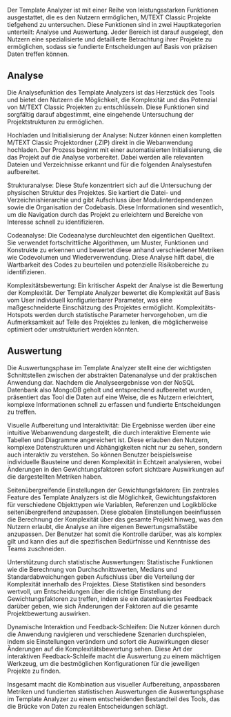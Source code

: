 Der Template Analyzer ist mit einer Reihe von leistungsstarken Funktionen ausgestattet, die es den Nutzern ermöglichen, M/TEXT Classic Projekte tiefgehend zu untersuchen. Diese Funktionen sind in zwei Hauptkategorien unterteilt: Analyse und Auswertung. Jeder Bereich ist darauf ausgelegt, den Nutzern eine spezialisierte und detaillierte Betrachtung ihrer Projekte zu ermöglichen, sodass sie fundierte Entscheidungen auf Basis von präzisen Daten treffen können.

## Analyse

Die Analysefunktion des Template Analyzers ist das Herzstück des Tools und bietet den Nutzern die Möglichkeit, die Komplexität und das Potenzial von M/TEXT Classic Projekten zu entschlüsseln. Diese Funktionen sind sorgfältig darauf abgestimmt, eine eingehende Untersuchung der Projektstrukturen zu ermöglichen.

Hochladen und Initialisierung der Analyse:
Nutzer können einen kompletten M/TEXT Classic Projektordner (.ZIP) direkt in die Webanwendung hochladen. Der Prozess beginnt mit einer automatisierten Initialisierung, die das Projekt auf die Analyse vorbereitet. Dabei werden alle relevanten Dateien und Verzeichnisse erkannt und für die folgenden Analysestufen aufbereitet.

Strukturanalyse:
Diese Stufe konzentriert sich auf die Untersuchung der physischen Struktur des Projektes. Sie kartiert die Datei- und Verzeichnishierarchie und gibt Aufschluss über Modulinterdependenzen sowie die Organisation der Codebasis. Diese Informationen sind wesentlich, um die Navigation durch das Projekt zu erleichtern und Bereiche von Interesse schnell zu identifizieren.

Codeanalyse:
Die Codeanalyse durchleuchtet den eigentlichen Quelltext. Sie verwendet fortschrittliche Algorithmen, um Muster, Funktionen und Konstrukte zu erkennen und bewertet diese anhand verschiedener Metriken wie Codevolumen und Wiederverwendung. Diese Analyse hilft dabei, die Wartbarkeit des Codes zu beurteilen und potenzielle Risikobereiche zu identifizieren.

Komplexitätsbewertung:
Ein kritischer Aspekt der Analyse ist die Bewertung der Komplexität. Der Template Analyzer bewertet die Komplexität auf Basis vom User individuell konfigurierbarer Parameter, was eine maßgeschneiderte Einschätzung des Projektes ermöglicht. Komplexitäts-Hotspots werden durch statistische Parameter hervorgehoben, um die Aufmerksamkeit auf Teile des Projektes zu lenken, die möglicherweise optimiert oder umstrukturiert werden könnten.


## Auswertung

Die Auswertungsphase im Template Analyzer stellt eine der wichtigsten Schnittstellen zwischen der abstrakten Datenanalyse und der praktischen Anwendung dar. Nachdem die Analyseergebnisse von der NoSQL Datenbank also MongoDB geholt und entsprechend aufbereitet wurden, präsentiert das Tool die Daten auf eine Weise, die es Nutzern erleichtert, komplexe Informationen schnell zu erfassen und fundierte Entscheidungen zu treffen.

Visuelle Aufbereitung und Interaktivität:
Die Ergebnisse werden über eine intuitive Webanwendung dargestellt, die durch interaktive Elemente wie Tabellen und Diagramme angereichert ist. Diese erlauben den Nutzern, komplexe Datenstrukturen und Abhängigkeiten nicht nur zu sehen, sondern auch interaktiv zu verstehen. So können Benutzer beispielsweise individuelle Bausteine und deren Komplexität in Echtzeit analysieren, wobei Änderungen in den Gewichtungsfaktoren sofort sichtbare Auswirkungen auf die dargestellten Metriken haben.

Seitenübergreifende Einstellungen der Gewichtungsfaktoren:
Ein zentrales Feature des Template Analyzers ist die Möglichkeit, Gewichtungsfaktoren für verschiedene Objekttypen wie Variablen, Referenzen und Logikblöcke seitenübergreifend anzupassen. Diese globalen Einstellungen beeinflussen die Berechnung der Komplexität über das gesamte Projekt hinweg, was den Nutzern erlaubt, die Analyse an ihre eigenen Bewertungsmaßstäbe anzupassen. Der Benutzer hat somit die Kontrolle darüber, was als komplex gilt und kann dies auf die spezifischen Bedürfnisse und Kenntnisse des Teams zuschneiden.

Unterstützung durch statistische Auswertungen:
Statistische Funktionen wie die Berechnung von Durchschnittswerten, Medians und Standardabweichungen geben Aufschluss über die Verteilung der Komplexität innerhalb des Projektes. Diese Statistiken sind besonders wertvoll, um Entscheidungen über die richtige Einstellung der Gewichtungsfaktoren zu treffen, indem sie ein datenbasiertes Feedback darüber geben, wie sich Änderungen der Faktoren auf die gesamte Projektbewertung auswirken.

Dynamische Interaktion und Feedback-Schleifen:
Die Nutzer können durch die Anwendung navigieren und verschiedene Szenarien durchspielen, indem sie Einstellungen verändern und sofort die Auswirkungen dieser Änderungen auf die Komplexitätsbewertung sehen. Diese Art der interaktiven Feedback-Schleife macht die Auswertung zu einem mächtigen Werkzeug, um die bestmöglichen Konfigurationen für die jeweiligen Projekte zu finden.

Insgesamt macht die Kombination aus visueller Aufbereitung, anpassbaren Metriken und fundierten statistischen Auswertungen die Auswertungsphase im Template Analyzer zu einem entscheidenden Bestandteil des Tools, das die Brücke von Daten zu realen Entscheidungen schlägt.


